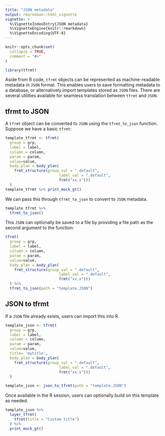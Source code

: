 ```yaml
---
title: "JSON metadata"
output: rmarkdown::html_vignette
vignette: >
  %\VignetteIndexEntry{JSON metadata}
  %\VignetteEngine{knitr::rmarkdown}
  %\VignetteEncoding{UTF-8}
---
```


```r
knitr::opts_chunk$set(
  collapse = TRUE,
  comment = "#>"
)
```

```r
library(tfrmt)
```

Aside from R code, `tfrmt` objects can be represented as machine-readable metadata in `JSON` format. This enables users to save formatting metadata to a database, or alternatively import templates stored as `JSON` files. There are several utilities available for seamless translation between `tfrmt` and `JSON`. 

## tfrmt to JSON

A `tfrmt` object can be converted to `JSON` using the `tfrmt_to_json` function. Suppose we have a basic `tfrmt`:

```r
template_tfrmt <- tfrmt(
  group = grp,
  label = label,
  column = column,
  param = param,
  value=value,
  body_plan = body_plan(
    frmt_structure(group_val = ".default", 
                        label_val = ".default", 
                        frmt("xx.x")))
  ) 
template_tfrmt %>% print_mock_gt()
```

We can pass this through `tfrmt_to_json` to convert to `JSON` metadata. 
```r
template_tfrmt %>%
  tfrmt_to_json()
```

This `JSON` can optionally be saved to a file by providing a file path as the second argument to the function:

```r
tfrmt(
  group = grp,
  label = label,
  column = column,
  param = param,
  value=value,
  body_plan = body_plan(
    frmt_structure(group_val = ".default", 
                        label_val = ".default", 
                        frmt("xx.x")))
  ) %>%
  tfrmt_to_json(path = "template.JSON")
```


## JSON to tfrmt

If a `JSON` file already exists, users can import this into R.

```r
template_json <- tfrmt(
  group = grp,
  label = label,
  column = column,
  param = param,
  value=value,
  title= 'mytitle',
  body_plan = body_plan(
    frmt_structure(group_val = ".default", 
                        label_val = ".default", 
                        frmt("xx.x")))
  )
```

```r
template_json <- json_to_tfrmt(path = "template.JSON")
```
 

Once available in the R session, users can optionally build on this template as needed.
```r
template_json %>% 
  layer_tfrmt(
    tfrmt(title = "Custom title")
  ) %>% 
  print_mock_gt()
```


